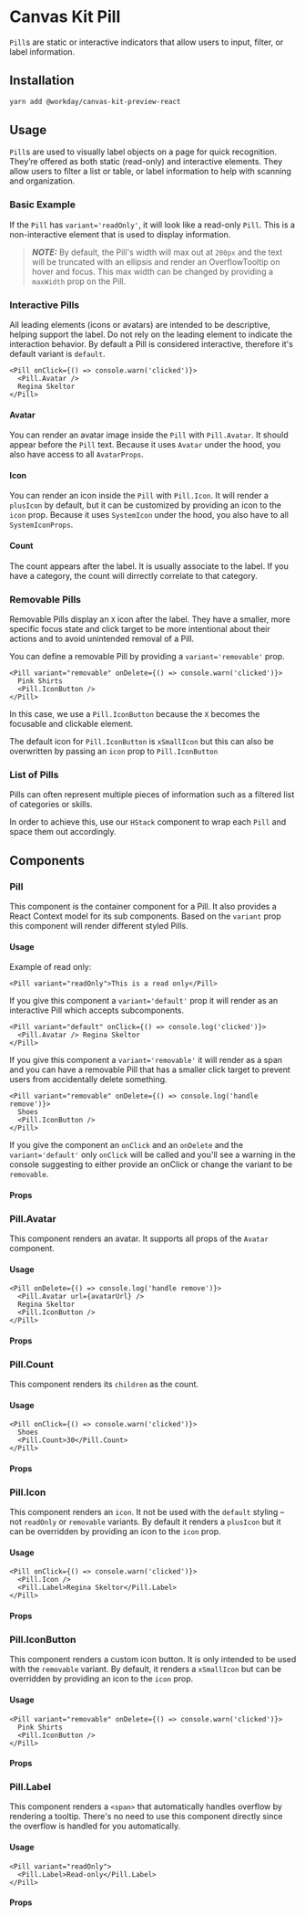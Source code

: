 


<Meta title="Preview/Pill/React" component={Pill} />

# Canvas Kit Pill

`Pill`s are static or interactive indicators that allow users to input, filter, or label information.

## Installation

```sh
yarn add @workday/canvas-kit-preview-react
```

## Usage

`Pill`s are used to visually label objects on a page for quick recognition. They’re offered as both
static (read-only) and interactive elements. They allow users to filter a list or table, or label
information to help with scanning and organization.

### Basic Example

If the `Pill` has `variant='readOnly'`, it will look like a read-only `Pill`. This is a non-interactive
element that is used to display information.

> **_NOTE:_** By default, the Pill's width will max out at `200px` and the text will be truncated
> with an ellipsis and render an OverflowTooltip on hover and focus. This max width can be changed
> by providing a `maxWidth` prop on the Pill.

<ExampleCodeBlock code={Basic} />

### Interactive Pills

All leading elements (icons or avatars) are intended to be descriptive, helping support the label.
Do not rely on the leading element to indicate the interaction behavior. By default a Pill is
considered interactive, therefore it's default variant is `default`.

```tsx
<Pill onClick={() => console.warn('clicked')}>
  <Pill.Avatar />
  Regina Skeltor
</Pill>
```

#### Avatar

You can render an avatar image inside the `Pill` with `Pill.Avatar`. It should appear before the `Pill` text. Because it uses `Avatar` under the hood, you also have access to all `AvatarProps`.

<ExampleCodeBlock code={ClickablePillWithAvatar} />

#### Icon

You can render an icon inside the `Pill` with `Pill.Icon`. It will render a `plusIcon` by default, but it can be customized by providing an icon to the `icon` prop. Because it uses `SystemIcon` under the hood, you also have to all `SystemIconProps`.

<ExampleCodeBlock code={ClickablePillWithIcon} />

#### Count

The count appears after the label. It is usually associate to the label. If you have a category, the
count will dirrectly correlate to that category.

<ExampleCodeBlock code={ClickablePillWithCount} />

### Removable Pills

Removable Pills display an `X` icon after the label. They have a smaller, more specific focus state
and click target to be more intentional about their actions and to avoid unintended removal of a
Pill.

You can define a removable Pill by providing a `variant='removable'` prop.

```tsx
<Pill variant="removable" onDelete={() => console.warn('clicked')}>
  Pink Shirts
  <Pill.IconButton />
</Pill>
```

In this case, we use a `Pill.IconButton` because the `X` becomes the focusable and clickable
element.

The default icon for `Pill.IconButton` is `xSmallIcon` but this can also be overwritten by passing
an `icon` prop to `Pill.IconButton`

<ExampleCodeBlock code={RemovablePill} />

### List of Pills

Pills can often represent multiple pieces of information such as a filtered list of categories or
skills.

In order to achieve this, use our `HStack` component to wrap each `Pill` and space them out
accordingly.

<ExampleCodeBlock code={ListOfPills} />

## Components

### Pill

This component is the container component for a Pill. It also provides a React Context model for its
sub components. Based on the `variant` prop this component will render different styled Pills.

#### Usage

Example of read only:

```tsx
<Pill variant="readOnly">This is a read only</Pill>
```

If you give this component a `variant='default'` prop it will render as an interactive Pill which
accepts subcomponents.

```tsx
<Pill variant="default" onClick={() => console.log('clicked')}>
  <Pill.Avatar /> Regina Skeltor
</Pill>
```

If you give this component a `variant='removable'` it will render as a span and you can have a
removable Pill that has a smaller click target to prevent users from accidentally delete something.

```tsx
<Pill variant="removable" onDelete={() => console.log('handle remove')}>
  Shoes
  <Pill.IconButton />
</Pill>
```

If you give the component an `onClick` and an `onDelete` and the `variant='default'` only `onClick`
will be called and you'll see a warning in the console suggesting to either provide an onClick or
change the variant to be `removable`.

#### Props

<ArgsTable of={Pill} />

### Pill.Avatar

This component renders an avatar. It supports all props of the `Avatar` component.

#### Usage

```tsx
<Pill onDelete={() => console.log('handle remove')}>
  <Pill.Avatar url={avatarUrl} />
  Regina Skeltor
  <Pill.IconButton />
</Pill>
```

#### Props

<ArgsTable of={Pill.Avatar} />

### Pill.Count

This component renders its `children` as the count.

#### Usage

```tsx
<Pill onClick={() => console.warn('clicked')}>
  Shoes
  <Pill.Count>30</Pill.Count>
</Pill>
```

#### Props

<ArgsTable of={Pill.Count} />

### Pill.Icon

This component renders an `icon`. It not be used with the `default` styling – not `readOnly` or `removable` variants. By default it renders a `plusIcon` but it can be overridden by providing an icon to the `icon` prop.

#### Usage

```tsx
<Pill onClick={() => console.warn('clicked')}>
  <Pill.Icon />
  <Pill.Label>Regina Skeltor</Pill.Label>
</Pill>
```

#### Props

<ArgsTable of={Pill.Icon} />

### Pill.IconButton

This component renders a custom icon button. It is only intended to be used with the `removable` variant. By default, it renders a `xSmallIcon` but can be overridden by providing an icon to the `icon` prop.

#### Usage

```tsx
<Pill variant="removable" onDelete={() => console.warn('clicked')}>
  Pink Shirts
  <Pill.IconButton />
</Pill>
```

#### Props

<ArgsTable of={Pill.IconButton} />

### Pill.Label

This component renders a `<span>` that automatically handles overflow by rendering a tooltip.
There's no need to use this component directly since the overflow is handled for you automatically.

#### Usage

```tsx
<Pill variant="readOnly">
  <Pill.Label>Read-only</Pill.Label>
</Pill>
```

#### Props

<ArgsTable of={Pill.Label} />
